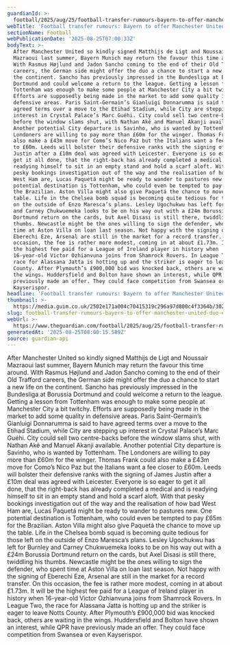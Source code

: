 ```yaml
---
guardianId: >-
  football/2025/aug/25/football-transfer-rumours-bayern-to-offer-manchester-united-duo-escape-route
webTitle: 'Football transfer rumours: Bayern to offer Manchester United duo escape route?'
sectionName: Football
webPublicationDate: '2025-08-25T07:00:33Z'
bodyText: >-
  After Manchester United so kindly signed Matthijs de Ligt and Noussair
  Mazraoui last summer, Bayern Munich may return the favour this time around.
  With Rasmus Højlund and Jadon Sancho coming to the end of their Old Trafford
  careers, the German side might offer the duo a chance to start a new life on
  the continent. Sancho has previously impressed in the Bundesliga at Borussia
  Dortmund and could welcome a return to the league. Getting a lesson from
  Tottenham was enough to make some people at Manchester City a bit twitchy.
  Efforts are supposedly being made in the market to add some quality in
  defensive areas. Paris Saint-Germain’s Gianluigi Donnarumma is said to have
  agreed terms over a move to the Etihad Stadium, while City are stepping up
  interest in Crystal Palace’s Marc Guéhi. City could sell two centre-backs
  before the window slams shut, with Nathan Aké and Manuel Akanji available.
  Another potential City departure is Savinho, who is wanted by Tottenham. The
  Londoners are willing to pay more than £60m for the winger. Thomas Frank could
  also make a £43m move for Como’s Nico Paz but the Italians want a fee closer
  to £60m. Leeds will bolster their defensive ranks with the signing of James
  Justin after a £10m deal was agreed with Leicester. Everyone is so eager to
  get it all done, that the right-back has already completed a medical and is
  readying himself to sit in an empty stand and hold a scarf aloft. With that
  pesky bookings investigation out of the way and the realisation of how bad
  West Ham are, Lucas Paquetá might be ready to wander to pastures new. One
  potential destination is Tottenham, who could even be tempted to pay £65m for
  the Brazilian. Aston Villa might also give Paquetá the chance to move up the
  table. Life in the Chelsea bomb squad is becoming quite tedious for those left
  on the outside of Enzo Maresca’s plans. Lesley Ugochukwu has left for Burnley
  and Carney Chukwuemeka looks to be on his way out with a £24m Borussia
  Dortmund return on the cards, but Axel Disasi is still there, twiddling his
  thumbs. Newcastle might be the ones willing to sign the defender, who spent
  time at Aston Villa on loan last season. Not happy with the signing of
  Eberechi Eze, Arsenal are still in the market for a record transfer. On this
  occasion, the fee is rather more modest, coming in at about £1.73m. It will be
  the highest fee paid for a League of Ireland player in history when
  16-year-old Victor Ozhianvuna joins from Shamrock Rovers. In League Two, the
  race for Alassana Jatta is hotting up and the striker is eager to leave Notts
  County. After Plymouth’s £900,000 bid was knocked back, others are waiting in
  the wings. Huddersfield and Bolton have shown an interest, while QPR have
  previously made an offer. They could face competition from Swansea or even
  Kayserispor.
headline: 'Football transfer rumours: Bayern to offer Manchester United duo escape route?'
thumbnail: >-
  https://media.guim.co.uk/2502e171a004c70415319c296a97d800c4f3364b/302_347_2937_2350/500.jpg
slug: football-transfer-rumours-bayern-to-offer-manchester-united-duo-escape-route
webUrl: >-
  https://www.theguardian.com/football/2025/aug/25/football-transfer-rumours-bayern-to-offer-manchester-united-duo-escape-route
generatedAt: '2025-08-25T08:00:15.589Z'
source: guardian-api
---
```

After Manchester United so kindly signed Matthijs de Ligt and Noussair Mazraoui last summer, Bayern Munich may return the favour this time around. With Rasmus Højlund and Jadon Sancho coming to the end of their Old Trafford careers, the German side might offer the duo a chance to start a new life on the continent. Sancho has previously impressed in the Bundesliga at Borussia Dortmund and could welcome a return to the league. Getting a lesson from Tottenham was enough to make some people at Manchester City a bit twitchy. Efforts are supposedly being made in the market to add some quality in defensive areas. Paris Saint-Germain’s Gianluigi Donnarumma is said to have agreed terms over a move to the Etihad Stadium, while City are stepping up interest in Crystal Palace’s Marc Guéhi. City could sell two centre-backs before the window slams shut, with Nathan Aké and Manuel Akanji available. Another potential City departure is Savinho, who is wanted by Tottenham. The Londoners are willing to pay more than £60m for the winger. Thomas Frank could also make a £43m move for Como’s Nico Paz but the Italians want a fee closer to £60m. Leeds will bolster their defensive ranks with the signing of James Justin after a £10m deal was agreed with Leicester. Everyone is so eager to get it all done, that the right-back has already completed a medical and is readying himself to sit in an empty stand and hold a scarf aloft. With that pesky bookings investigation out of the way and the realisation of how bad West Ham are, Lucas Paquetá might be ready to wander to pastures new. One potential destination is Tottenham, who could even be tempted to pay £65m for the Brazilian. Aston Villa might also give Paquetá the chance to move up the table. Life in the Chelsea bomb squad is becoming quite tedious for those left on the outside of Enzo Maresca’s plans. Lesley Ugochukwu has left for Burnley and Carney Chukwuemeka looks to be on his way out with a £24m Borussia Dortmund return on the cards, but Axel Disasi is still there, twiddling his thumbs. Newcastle might be the ones willing to sign the defender, who spent time at Aston Villa on loan last season. Not happy with the signing of Eberechi Eze, Arsenal are still in the market for a record transfer. On this occasion, the fee is rather more modest, coming in at about £1.73m. It will be the highest fee paid for a League of Ireland player in history when 16-year-old Victor Ozhianvuna joins from Shamrock Rovers. In League Two, the race for Alassana Jatta is hotting up and the striker is eager to leave Notts County. After Plymouth’s £900,000 bid was knocked back, others are waiting in the wings. Huddersfield and Bolton have shown an interest, while QPR have previously made an offer. They could face competition from Swansea or even Kayserispor.
